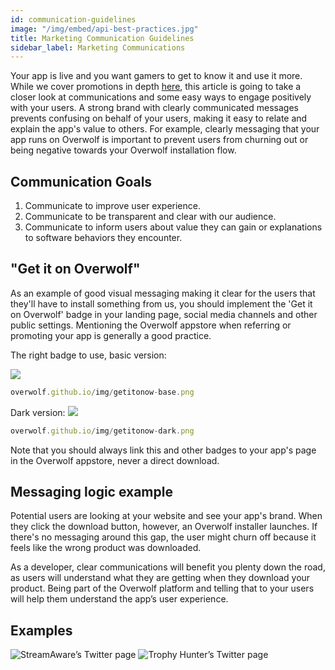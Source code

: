 ```yaml
---
id: communication-guidelines
image: "/img/embed/api-best-practices.jpg"
title: Marketing Communication Guidelines
sidebar_label: Marketing Communications
---
```


Your app is live and you want gamers to get to know it and use it more. While we cover promotions in depth [here](../request-a-service/promoting-your-app), this article is going to take a closer look at communications and some easy ways to engage positively with your users. A strong brand with clearly communicated messages prevents confusing on behalf of your users, making it easy to relate and explain the app's value to others. For example, clearly messaging that your app runs on Overwolf is important to prevent users from churning out or being negative towards your Overwolf installation flow.

## Communication Goals

1. Communicate to improve user experience. 
2. Communicate to be transparent and clear with our audience.
3. Communicate to inform users about value they can gain or explanations to software behaviors they encounter.

## "Get it on Overwolf"

As an example of good visual messaging making it clear for the users that they'll have to install something from us, you should implement the 'Get it on Overwolf' badge in your landing page, social media channels and other public settings. Mentioning the Overwolf appstore when referring or promoting your app is generally a good practice. 

The right badge to use, basic version:

<img src="/img/getitonow-dark.png"/>

```js
overwolf.github.io/img/getitonow-base.png
```

Dark version:
<img src="/img/getitonow-dark.png"/>

```js
overwolf.github.io/img/getitonow-dark.png
```


Note that you should always link this and other badges to your app's page in the Overwolf appstore, never a direct download. 

## Messaging logic example

Potential users are looking at your website and see your app's brand. When they click the download button, however, an Overwolf installer launches. If there's no messaging around this gap, the user might churn off because it feels like the wrong product was downloaded.

As a developer, clear communications will benefit you plenty down the road, as users will understand what they are getting when they download your product. Being part of the Overwolf platform and telling that to your users will help them understand the app’s user experience.

## Examples


<ImageSlider miniSlides={true}>
  <img src={require('/assets/communication-guidelines/streamaware-overwolf.jpg').default} alt="StreamAware’s Twitter page" />
  <img src={require('/assets/communication-guidelines/th-twitterdisc.png').default} alt="Trophy Hunter’s Twitter page" />
</ImageSlider>

